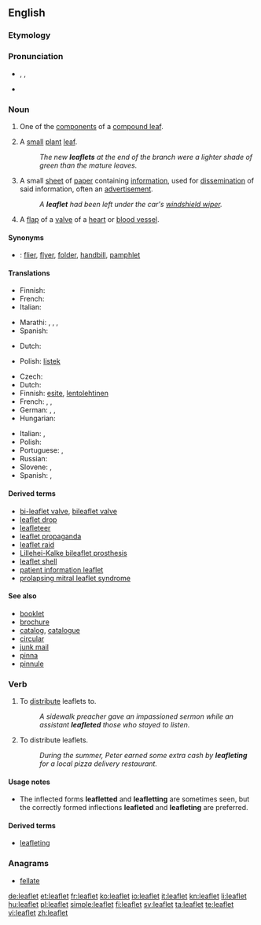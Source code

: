==English==

===Etymology===
{{suffix|leaf|let}}

===Pronunciation===
* {{enPR|lēfʹlĭt}}, {{IPA|/ˈliːflɪt/}}, {{SAMPA|/"li:flIt/}}
* {{audio|en-us-leaflet.ogg|Audio (US)}}

===Noun===
{{wikipedia}}
{{en-noun}}

# {{context|botany}} One of the [[component]]s of a [[compound leaf]].
# {{context|botany}} A [[small]] [[plant]] [[leaf]].
#: ''The new '''leaflets''' at the end of the branch were a lighter shade of green than the mature leaves.''
# A small [[sheet]] of [[paper]] containing [[information]], used for [[dissemination]] of said information, often an [[advertisement]].
#: ''A '''leaflet''' had been left under the car's [[windshield wiper]].''
# {{context|anatomy}} A [[flap]] of a [[valve]] of a [[heart]] or [[blood vessel]].

====Synonyms====
* {{italbrac|small sheet of paper containing information}}: [[flier]], [[flyer]], [[folder]], [[handbill]], [[pamphlet]]

====Translations====
{{trans-top|component of a compound leaf}}
* Finnish: {{t-|fi|lehdykkä}}
* French: {{t+|fr|foliole|f}}
* Italian: {{t-|it|fogliolina|f}}
{{trans-mid}}
* Marathi: {{t|mr|पर्णिका|sc=Deva|xs=Marathi}}, {{t|mr|उपपर्ण|sc=Deva|xs=Marathi}}, {{t|mr|पर्णक|sc=Deva|xs=Marathi}}, {{t|mr|पत्रक|sc=Deva|xs=Marathi}}
* Spanish: {{t+|es|folíolo|m}}
{{trans-bottom}}

{{trans-top|small plant leaf}}
* Dutch: {{t+|nl|blaadje|n}}
{{trans-mid}}
* Polish: [[listek]] {{m}}
{{trans-bottom}}

{{trans-top|small piece of paper with information}}
* Czech: {{t-|cs|leták|m}}
* Dutch: {{t+|nl|folder|m}}
* Finnish: [[esite]], [[lentolehtinen]]
* French: {{t+|fr|tract}}, {{t+|fr|prospectus}}, {{t+|fr|dépliant|m}}
* German: {{t+|de|Faltblatt|n}}, {{t+|de|Broschüre|f}}, {{t|de|Faltprospekt|n}}
* Hungarian: {{t|hu|szórólap}}
{{trans-mid}}
* Italian: {{t-|it|dépliant|m}}, {{t-|it|volantino|m}}
* Polish: {{t+|pl|ulotka|f}}
* Portuguese: {{t+|pt|folder|m}}, {{t|pt|panfleto|m}}
* Russian: {{t|ru|листовка|f|tr=listóvka}}
* Slovene: {{t|sl|brošura|f}}, {{t|sl|prospekt|m}}
* Spanish: {{t+|es|folleto|m}},  {{t|es|panfleto}}
{{trans-bottom}}

{{trans-top|flap of a valve of a heart or blood vessel}}
{{trans-mid}}
{{trans-bottom}}

====Derived terms====
* [[bi-leaflet valve]], [[bileaflet valve]]
* [[leaflet drop]]
* [[leafleteer]]
* [[leaflet propaganda]]
* [[leaflet raid]]
* [[Lillehei-Kalke bileaflet prosthesis]]
* [[leaflet shell]]
* [[patient information leaflet]]<!--abbreviation: PIL-->
* [[prolapsing mitral leaflet syndrome]]

====See also====
* [[booklet]]
* [[brochure]]
* [[catalog]], [[catalogue]]
* [[circular]]
* [[junk mail]]
* [[pinna]]
* [[pinnule]]

===Verb===
{{en-verb}}

# {{transitive}} To [[distribute]] leaflets to.
#: ''A sidewalk preacher gave an impassioned sermon while an assistant '''leafleted''' those who stayed to listen.''
# {{intransitive}} To distribute leaflets.
#: ''During the summer, Peter earned some extra cash by '''leafleting''' for a local pizza delivery restaurant.''

====Usage notes====
* The inflected forms '''leafletted''' and '''leafletting''' are sometimes seen, but the correctly formed inflections '''leafleted''' and '''leafleting''' are preferred.

====Derived terms====
* [[leafleting]]<!--noun-->

===Anagrams===
* [[fellate#English|fellate]]

[[de:leaflet]]
[[et:leaflet]]
[[fr:leaflet]]
[[ko:leaflet]]
[[io:leaflet]]
[[it:leaflet]]
[[kn:leaflet]]
[[li:leaflet]]
[[hu:leaflet]]
[[pl:leaflet]]
[[simple:leaflet]]
[[fi:leaflet]]
[[sv:leaflet]]
[[ta:leaflet]]
[[te:leaflet]]
[[vi:leaflet]]
[[zh:leaflet]]
